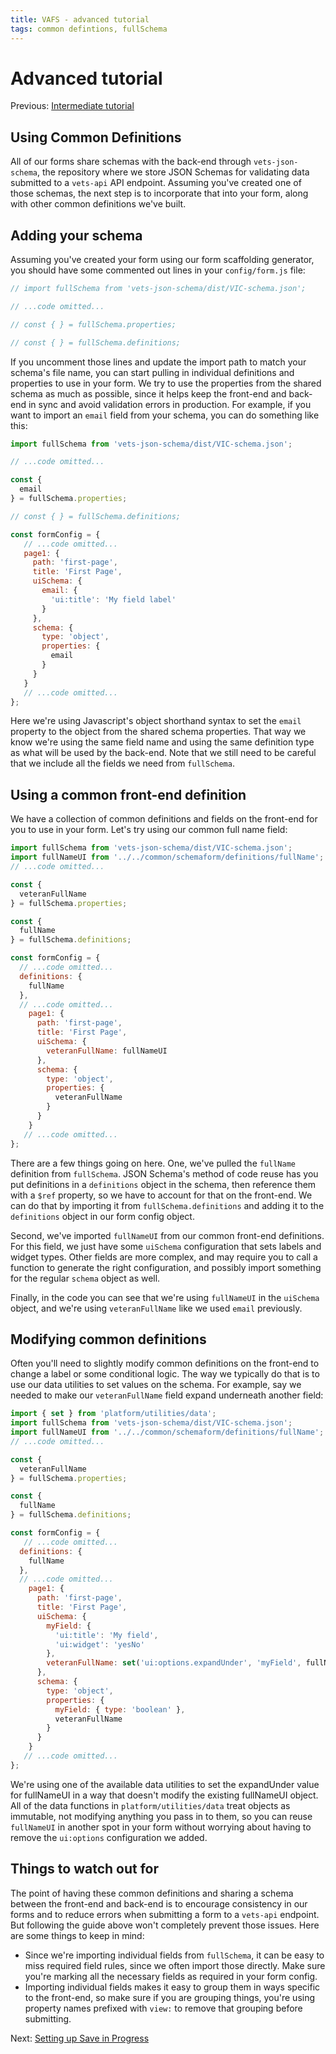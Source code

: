 ```yaml
---
title: VAFS - advanced tutorial
tags: common defintions, fullSchema
---
```


# Advanced tutorial

Previous: [Intermediate tutorial](/forms/form-tutorial-intermediate)

## Using Common Definitions

All of our forms share schemas with the back-end through `vets-json-schema`, the repository where we store JSON Schemas for validating data submitted to a `vets-api` API endpoint. Assuming you've created one of those schemas, the next step is to incorporate that into your form, along with other common definitions we've built.

## Adding your schema

Assuming you've created your form using our form scaffolding generator, you should have some commented out lines in your `config/form.js` file:

```js
// import fullSchema from 'vets-json-schema/dist/VIC-schema.json';

// ...code omitted...

// const { } = fullSchema.properties;

// const { } = fullSchema.definitions;
```

If you uncomment those lines and update the import path to match your schema's file name, you can start pulling in individual definitions and properties to use in your form. We try to use the properties from the shared schema as much as possible, since it helps keep the front-end and back-end in sync and avoid validation errors in production. For example, if you want to import an `email` field from your schema, you can do something like this:

```js
import fullSchema from 'vets-json-schema/dist/VIC-schema.json';

// ...code omitted...

const {
  email
} = fullSchema.properties;

// const { } = fullSchema.definitions;

const formConfig = {
   // ...code omitted...
   page1: {
     path: 'first-page',
     title: 'First Page',
     uiSchema: {
       email: {
         'ui:title': 'My field label'
       }
     },
     schema: {
       type: 'object',
       properties: {
         email
       }
     }
   }
   // ...code omitted...
};
```

Here we're using Javascript's object shorthand syntax to set the `email` property to the object from the shared schema properties. That way we know we're using the same field name and using the same definition type as what will be used by the back-end. Note that we still need to be careful that we include all the fields we need from `fullSchema`.

## Using a common front-end definition

We have a collection of common definitions and fields on the front-end for you to use in your form. Let's try using our common full name field:

```js
import fullSchema from 'vets-json-schema/dist/VIC-schema.json';
import fullNameUI from '../../common/schemaform/definitions/fullName';
// ...code omitted...

const {
  veteranFullName
} = fullSchema.properties;

const {
  fullName
} = fullSchema.definitions;

const formConfig = {
  // ...code omitted...
  definitions: {
    fullName
  },
  // ...code omitted...
    page1: {
      path: 'first-page',
      title: 'First Page',
      uiSchema: {
        veteranFullName: fullNameUI
      },
      schema: {
        type: 'object',
        properties: {
          veteranFullName
        }
      }
    }
   // ...code omitted...
};
```

There are a few things going on here. One, we've pulled the `fullName` definition from `fullSchema`. JSON Schema's method of code reuse has you put definitions in a `definitions` object in the schema, then reference them with a `$ref` property, so we have to account for that on the front-end. We can do that by importing it from `fullSchema.definitions` and adding it to the `definitions` object in our form config object.

Second, we've imported `fullNameUI` from our common front-end definitions. For this field, we just have some `uiSchema` configuration that sets labels and widget types. Other fields are more complex, and may require you to call a function to generate the right configuration, and possibly import something for the regular `schema` object as well.

Finally, in the code you can see that we're using `fullNameUI` in the `uiSchema` object, and we're using `veteranFullName` like we used `email` previously.

## Modifying common definitions

Often you'll need to slightly modify common definitions on the front-end to change a label or some conditional logic. The way we typically do that is to use our data utilities to set values on the schema. For example, say we needed to make our `veteranFullName` field expand underneath another field:

```js
import { set } from 'platform/utilities/data';
import fullSchema from 'vets-json-schema/dist/VIC-schema.json';
import fullNameUI from '../../common/schemaform/definitions/fullName';
// ...code omitted...

const {
  veteranFullName
} = fullSchema.properties;

const {
  fullName
} = fullSchema.definitions;

const formConfig = {
   // ...code omitted...
  definitions: {
    fullName
  },
  // ...code omitted...
    page1: {
      path: 'first-page',
      title: 'First Page',
      uiSchema: {
        myField: {
          'ui:title': 'My field',
          'ui:widget': 'yesNo'
        },
        veteranFullName: set('ui:options.expandUnder', 'myField', fullNameUI)
      },
      schema: {
        type: 'object',
        properties: {
          myField: { type: 'boolean' },
          veteranFullName
        }
      }
    }
   // ...code omitted...
};
```

We're using one of the available data utilities to set the expandUnder value for fullNameUI in a way that doesn't modify the existing fullNameUI object. All of the data functions in `platform/utilities/data` treat objects as immutable, not modifying anything you pass in to them, so you can reuse `fullNameUI` in another spot in your form without worrying about having to remove the `ui:options` configuration we added.

## Things to watch out for

The point of having these common definitions and sharing a schema between the front-end and back-end is to encourage consistency in our forms and to reduce errors when submitting a form to a `vets-api` endpoint. But following the guide above won't completely prevent those issues. Here are some things to keep in mind:

- Since we're importing individual fields from `fullSchema`, it can be easy to miss required field rules, since we often import those directly. Make sure you're marking all the necessary fields as required in your form config.
- Importing individual fields makes it easy to group them in ways specific to the front-end, so make sure if you are grouping things, you're using property names prefixed with `view:` to remove that grouping before submitting.

Next: [Setting up Save in Progress](/forms/save-in-progress)
